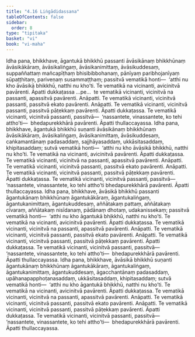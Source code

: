 ```yaml
---
title: "4.16 Liṅgādidassana"
tableOfContents: false
sidebar:
  order: 8
type: "tipitaka"
basket: "vi"
book: "vi-maha"
---
```



<DynamicBreadcrumb />

<Division number="229" book="vi-maha">

<Paragraph number="1053" book="vi-maha">
Idha pana, bhikkhave, āgantukā bhikkhū passanti āvāsikānaṃ bhikkhūnaṃ āvāsikākāraṃ, āvāsikaliṅgaṃ, āvāsikanimittaṃ, āvāsikuddesaṃ, suppaññattaṃ mañcapīṭhaṃ bhisibibbohanaṃ, pānīyaṃ paribhojanīyaṃ sūpaṭṭhitaṃ, pariveṇaṃ susammaṭṭhaṃ; passitvā vematikā honti—  ‘atthi nu kho āvāsikā bhikkhū, natthi nu kho’ti. Te vematikā na vicinanti, avicinitvā pavārenti. Āpatti dukkaṭassa …pe…  te vematikā vicinanti, vicinitvā na passanti, apassitvā pavārenti. Anāpatti. Te vematikā vicinanti, vicinitvā passanti, passitvā ekato pavārenti. Anāpatti. Te vematikā vicinanti, vicinitvā passanti, passitvā pāṭekkaṃ pavārenti. Āpatti dukkaṭassa. Te vematikā vicinanti, vicinitvā passanti, passitvā—  ‘nassantete, vinassantete, ko tehi attho’ti—  bhedapurekkhārā pavārenti. Āpatti thullaccayassa.
</Paragraph>

<Paragraph number="1054" book="vi-maha">
Idha pana, bhikkhave, āgantukā bhikkhū suṇanti āvāsikānaṃ bhikkhūnaṃ āvāsikākāraṃ, āvāsikaliṅgaṃ, āvāsikanimittaṃ, āvāsikuddesaṃ, caṅkamantānaṃ padasaddaṃ, sajjhāyasaddaṃ, ukkāsitasaddaṃ, khipitasaddaṃ; sutvā vematikā honti—  ‘atthi nu kho āvāsikā bhikkhū, natthi nu kho’ti. Te vematikā na vicinanti, avicinitvā pavārenti. Āpatti dukkaṭassa. Te vematikā vicinanti, vicinitvā na passanti, apassitvā pavārenti. Anāpatti. Te vematikā vicinanti, vicinitvā passanti, passitvā ekato pavārenti. Anāpatti. Te vematikā vicinanti, vicinitvā passanti, passitvā pāṭekkaṃ pavārenti. Āpatti dukkaṭassa. Te vematikā vicinanti, vicinitvā passanti, passitvā—  ‘nassantete, vinassantete, ko tehi attho’ti bhedapurekkhārā pavārenti. Āpatti thullaccayassa.
</Paragraph>

<Paragraph number="1055" book="vi-maha">
Idha pana, bhikkhave, āvāsikā bhikkhū passanti āgantukānaṃ bhikkhūnaṃ āgantukākāraṃ, āgantukaliṅgaṃ, āgantukanimittaṃ, āgantukuddesaṃ, aññātakaṃ pattaṃ, aññātakaṃ cīvaraṃ, aññātakaṃ nisīdanaṃ, pādānaṃ dhotaṃ, udakanissekaṃ; passitvā vematikā honti—  ‘atthi nu kho āgantukā bhikkhū, natthi nu kho’ti. Te vematikā na vicinanti, avicinitvā pavārenti. Āpatti dukkaṭassa. Te vematikā vicinanti, vicinitvā na passanti, apassitvā pavārenti. Anāpatti. Te vematikā vicinanti, vicinitvā passanti, passitvā ekato pavārenti. Anāpatti. Te vematikā vicinanti, vicinitvā passanti, passitvā pāṭekkaṃ pavārenti. Āpatti dukkaṭassa. Te vematikā vicinanti, vicinitvā passanti, passitvā—  ‘nassantete, vinassantete, ko tehi attho’ti—  bhedapurekkhārā pavārenti. Āpatti thullaccayassa.
</Paragraph>

<Paragraph number="1056" book="vi-maha">
Idha pana, bhikkhave, āvāsikā bhikkhū suṇanti āgantukānaṃ bhikkhūnaṃ āgantukākāraṃ, āgantukaliṅgaṃ, āgantukanimittaṃ, āgantukuddesaṃ, āgacchantānaṃ padasaddaṃ, upāhanapapphoṭanasaddaṃ, ukkāsitasaddaṃ, khipitasaddaṃ; sutvā vematikā honti—  ‘atthi nu kho āgantukā bhikkhū, natthi nu kho’ti. Te vematikā na vicinanti, avicinitvā pavārenti. Āpatti dukkaṭassa. Te vematikā vicinanti, vicinitvā na passanti, apassitvā pavārenti. Anāpatti. Te vematikā vicinanti, vicinitvā passanti, passitvā ekato pavārenti. Anāpatti. Te vematikā vicinanti, vicinitvā passanti, passitvā pāṭekkaṃ pavārenti. Āpatti dukkaṭassa. Te vematikā vicinanti, vicinitvā passanti, passitvā—  ‘nassantete, vinassantete, ko tehi attho’ti—  bhedapurekkhārā pavārenti. Āpatti thullaccayassa.
</Paragraph>
</Division>